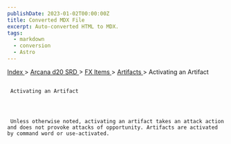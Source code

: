 ```yaml
---
publishDate: 2023-01-02T00:00:00Z
title: Converted MDX File
excerpt: Auto-converted HTML to MDX.
tags:
  - markdown
  - conversion
  - Astro
---
```


[
Index
](-index) >
[
Arcana d20 SRD
](arcana-d20-srd-index) >
[
FX Items
](arcana-d20-srd-fx-items-index) >
[
Artifacts
](arcana-d20-srd-fx-items-artifacts-index) > Activating an Artifact

##

     Activating an Artifact




     Unless otherwise noted, activating an artifact takes an attack action and does not provoke attacks of opportunity. Artifacts are activated by command word or use-activated.
